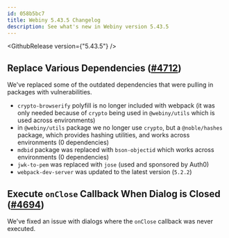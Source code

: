 ```yaml
---
id: 058b5bc7
title: Webiny 5.43.5 Changelog
description: See what's new in Webiny version 5.43.5
---
```



<GithubRelease version={"5.43.5"} />

## Replace Various Dependencies ([#4712](https://github.com/webiny/webiny-js/pull/4712))

We've replaced some of the outdated dependencies that were pulling in packages with vulnerabilities.

- `crypto-browserify` polyfill is no longer included with webpack (it was only needed because of `crypto` being used in `@webiny/utils` which is used across environments)
- in `@webiny/utils` package we no longer use `crypto`, but a `@noble/hashes` package, which provides hashing utilities, and works across environments (0 dependencies)
- `mdbid` package was replaced with `bson-objectid` which works across environments (0 dependencies)
- `jwk-to-pem` was replaced with `jose` (used and sponsored by Auth0)
- `webpack-dev-server` was updated to the latest version (`5.2.2`)


## Execute `onClose` Callback When Dialog is Closed ([#4694](https://github.com/webiny/webiny-js/pull/4694))

We've fixed an issue with dialogs where the `onClose` callback was never executed. 
